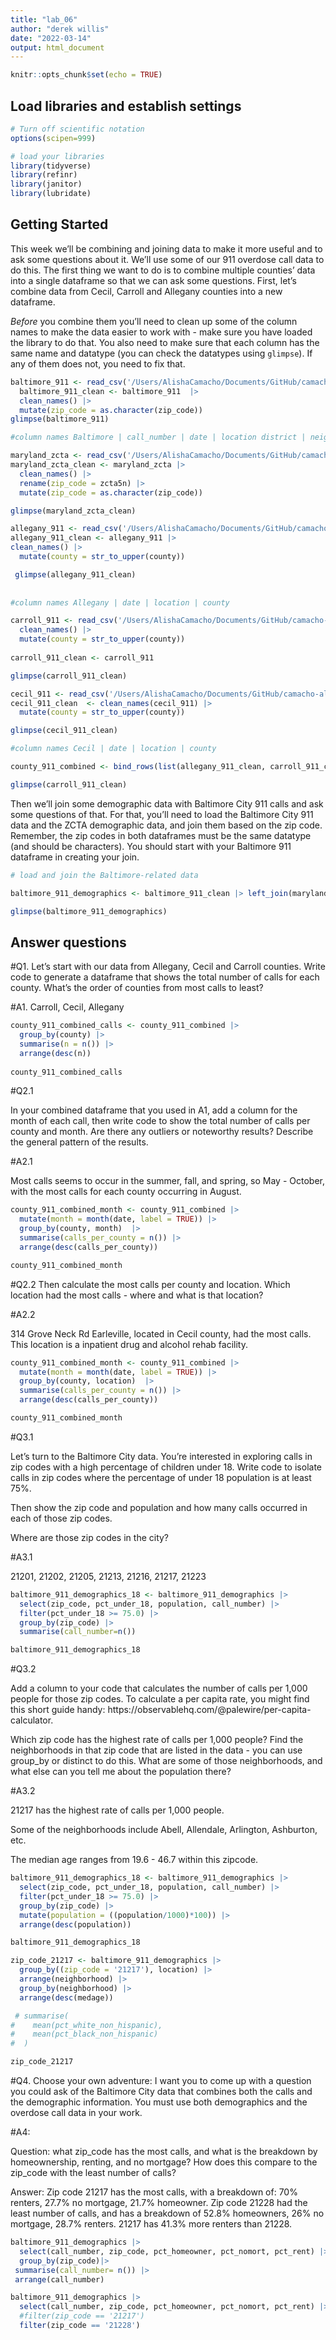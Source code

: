 ```yaml
---
title: "lab_06"
author: "derek willis"
date: "2022-03-14"
output: html_document
---
```


```r
knitr::opts_chunk$set(echo = TRUE)
```

## Load libraries and establish settings

```r
# Turn off scientific notation
options(scipen=999)

# load your libraries
library(tidyverse)
library(refinr)
library(janitor)
library(lubridate)

```

## Getting Started

This week we'll be combining and joining data to make it more useful and to ask some questions about it. We'll use some of our 911 overdose call data to do this. The first thing we want to do is to combine multiple counties' data into a single dataframe so that we can ask some questions. First, let's combine data from Cecil, Carroll and Allegany counties into a new dataframe.

*Before* you combine them you'll need to clean up some of the column names to make the data easier to work with - make sure you have loaded the library to do that. You also need to make sure that each column has the same name and datatype (you can check the datatypes using `glimpse`). If any of them does not, you need to fix that.


```r
baltimore_911 <- read_csv('/Users/AlishaCamacho/Documents/GitHub/camacho-alisha-jour-772/lab_06/data/baltimore_911.csv') 
  baltimore_911_clean <- baltimore_911  |> 
  clean_names() |> 
  mutate(zip_code = as.character(zip_code))
glimpse(baltimore_911)

#column names Baltimore | call_number | date | location district | neighborhood | zip code

```


```r

maryland_zcta <- read_csv('/Users/AlishaCamacho/Documents/GitHub/camacho-alisha-jour-772/lab_06/data/maryland_zcta.csv') 
maryland_zcta_clean <- maryland_zcta |> 
  clean_names() |> 
  rename(zip_code = zcta5n) |> 
  mutate(zip_code = as.character(zip_code))

glimpse(maryland_zcta_clean) 


```


```r
allegany_911 <- read_csv('/Users/AlishaCamacho/Documents/GitHub/camacho-alisha-jour-772/lab_06/data/allegany_911.csv') 
allegany_911_clean <- allegany_911 |> 
clean_names() |>
  mutate(county = str_to_upper(county))

 glimpse(allegany_911_clean)
 
 
#column names Allegany | date | location | county

```


```r

carroll_911 <- read_csv('/Users/AlishaCamacho/Documents/GitHub/camacho-alisha-jour-772/lab_06/data/carroll_911.csv') |> 
  clean_names() |> 
  mutate(county = str_to_upper(county)) 
    
carroll_911_clean <- carroll_911

glimpse(carroll_911_clean)

```


```r

cecil_911 <- read_csv('/Users/AlishaCamacho/Documents/GitHub/camacho-alisha-jour-772/lab_06/data/cecil_911.csv') 
cecil_911_clean  <- clean_names(cecil_911) |> 
  mutate(county = str_to_upper(county)) 

glimpse(cecil_911_clean)

#column names Cecil | date | location | county

```


```r

county_911_combined <- bind_rows(list(allegany_911_clean, carroll_911_clean, cecil_911_clean))

glimpse(carroll_911_clean)

```

Then we'll join some demographic data with Baltimore City 911 calls and ask some questions of that. For that, you'll need to load the Baltimore City 911 data and the ZCTA demographic data, and join them based on the zip code. Remember, the zip codes in both dataframes must be the same datatype (and should be characters). You should start with your Baltimore 911 dataframe in creating your join. 

```r
# load and join the Baltimore-related data

baltimore_911_demographics <- baltimore_911_clean |> left_join(maryland_zcta_clean, join_by("zip_code"))

glimpse(baltimore_911_demographics)

```

## Answer questions

#Q1. Let's start with our data from Allegany, Cecil and Carroll counties. Write code to generate a dataframe that shows the total number of calls for each county. What's the order of counties from most calls to least?


#A1. 
Carroll, Cecil, Allegany 


```r


county_911_combined_calls <- county_911_combined |> 
  group_by(county) |> 
  summarise(n = n()) |> 
  arrange(desc(n))
  
county_911_combined_calls

```

#Q2.1 

In your combined dataframe that you used in A1, add a column for the month of each call, then write code to show the total number of calls per county and month. Are there any outliers or noteworthy results? Describe the general pattern of the results. 

#A2.1

Most calls seems to occur in the summer, fall, and spring, so May - October, with the most calls for each county occurring in August.


```r

county_911_combined_month <- county_911_combined |> 
  mutate(month = month(date, label = TRUE)) |> 
  group_by(county, month)  |>  
  summarise(calls_per_county = n()) |> 
  arrange(desc(calls_per_county))

county_911_combined_month

```

#Q2.2
Then calculate the most calls per county and location. Which location had the most calls - where and what is that location?

#A2.2

314 Grove Neck Rd Earleville, located in Cecil county, had the most calls. This location is a inpatient drug and alcohol rehab facility. 

```r

county_911_combined_month <- county_911_combined |> 
  mutate(month = month(date, label = TRUE)) |> 
  group_by(county, location)  |>  
  summarise(calls_per_county = n()) |> 
  arrange(desc(calls_per_county))

county_911_combined_month

```


#Q3.1 

Let's turn to the Baltimore City data. You're interested in exploring calls in zip codes with a high percentage of children under 18. Write code to isolate calls in zip codes where the percentage of under 18 population is at least 75%.

Then show the zip code and population and how many calls occurred in each of those zip codes. 

Where are those zip codes in the city?

#A3.1 

21201, 21202, 21205, 21213, 21216, 21217, 21223

```r

baltimore_911_demographics_18 <- baltimore_911_demographics |> 
  select(zip_code, pct_under_18, population, call_number) |> 
  filter(pct_under_18 >= 75.0) |> 
  group_by(zip_code) |> 
  summarise(call_number=n())

baltimore_911_demographics_18

```

#Q3.2

Add a column to your code that calculates the number of calls per 1,000 people for those zip codes. To calculate a per capita rate, you might find this short guide handy: https://observablehq.com/@palewire/per-capita-calculator.

Which zip code has the highest rate of calls per 1,000 people? Find the neighborhoods in that zip code that are listed in the data - you can use group_by or distinct to do this. What are some of those neighborhoods, and what else can you tell me about the population there?

#A3.2

21217 has the highest rate of calls per 1,000 people. 

Some of the neighborhoods include Abell, Allendale, Arlington, Ashburton, etc. 

The median age ranges from 19.6 - 46.7 within this zipcode. 


```r
baltimore_911_demographics_18 <- baltimore_911_demographics |> 
  select(zip_code, pct_under_18, population, call_number) |> 
  filter(pct_under_18 >= 75.0) |> 
  group_by(zip_code) |> 
  mutate(population = ((population/1000)*100)) |> 
  arrange(desc(population)) 

baltimore_911_demographics_18

```


```r

zip_code_21217 <- baltimore_911_demographics |> 
  group_by((zip_code = '21217'), location) |> 
  arrange(neighborhood) |> 
  group_by(neighborhood) |>
  arrange(desc(medage))

 # summarise(
#    mean(pct_white_non_hispanic),
#    mean(pct_black_non_hispanic)
#  )

zip_code_21217

```

#Q4. 
Choose your own adventure: I want you to come up with a question you could ask of the Baltimore City data that combines both the calls and the demographic information. You must use both demographics and the overdose call data in your work.


#A4: 

Question: what zip_code has the most calls, and what is the breakdown by homeownership, renting, and no mortgage? How does this compare to the zip_code with the least number of calls? 

Answer: Zip code 21217 has the most calls, with a breakdown of: 70% renters, 27.7% no mortgage, 21.7% homeowner. Zip code 21228 had the least number of calls, and has a breakdown of 52.8% homeowners, 26%	no mortgage, 28.7% renters. 21217 has 41.3% more renters than 21228. 



```r

baltimore_911_demographics |> 
  select(call_number, zip_code, pct_homeowner, pct_nomort, pct_rent) |> 
  group_by(zip_code)|> 
 summarise(call_number= n()) |> 
 arrange(call_number)

```

```r

baltimore_911_demographics |> 
  select(call_number, zip_code, pct_homeowner, pct_nomort, pct_rent) |> 
  #filter(zip_code == '21217')
  filter(zip_code == '21228')

```


